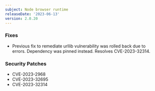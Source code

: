 ```yaml
---
subject: Node browser runtime
releaseDate: '2023-06-13'
version: 2.0.20
---
```


### Fixes
* Previous fix to remediate urllib vulnerability was rolled back due to errors. Dependency was pinned instead. Resolves CVE-2023-32314.

### Security Patches
* CVE-2023-2968
* CVE-2023-32695
* CVE-2023-32314
